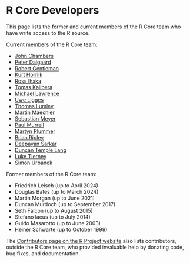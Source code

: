 # R Core Developers {#CoreDev}

This page lists the former and current members of the R Core team who have write access to the R source.

Current members of the R Core team:

  * [John Chambers](https://datascience.stanford.edu/people/john-chambers)
  * [Peter Dalgaard](www.cbs.dk/en/staff/pdmes)
  * [Robert Gentleman](https://en.wikipedia.org/wiki/Robert_Gentleman_(statistician))
  * [Kurt Hornik](https://statmath.wu.ac.at/~hornik/software.html)
  * [Ross Ihaka](https://en.wikipedia.org/wiki/Ross_Ihaka)
  * [Tomas Kalibera](https://github.com/kalibera)
  * [Michael Lawrence](https://github.com/lawremi)
  * [Uwe Ligges](https://www.statistik.tu-dortmund.de/~ligges/)
  * [Thomas Lumley](https://github.com/tslumley)
  * [Martin Maechler](https://people.math.ethz.ch/~maechler/)
  * [Sebastian Meyer](https://www.imbe.med.fau.de/lehrstuhl/sebastian-meyer/)
  * [Paul Murrell](https://www.stat.auckland.ac.nz/~paul/)
  * [Martyn Plummer](https://warwick.ac.uk/fac/sci/statistics/staff/academic-research/plummer/)
  * [Brian Ripley](https://www.stats.ox.ac.uk/~ripley/)
  * [Deepayan Sarkar](https://www.isid.ac.in/~deepayan/)
  * [Duncan Temple Lang](https://www.stat.ucdavis.edu/~duncan/)
  * [Luke Tierney](https://stat.uiowa.edu/people/luke-tierney)
  * [Simon Urbanek](https://urbanek.info/)

Former members of the R Core team:

  * Friedrich Leisch (up to April 2024)
  * Douglas Bates (up to March 2024)
  * Martin Morgan (up to June 2021)
  * Duncan Murdoch (up to September 2017)
  * Seth Falcon (up to August 2015)
  * Stefano lacus (up to July 2014)
  * Guido Masarotto (up to June 2003)
  * Heiner Schwarte (up to October 1999)

The [Contributors page on the R Project website](https://www.r-project.org/contributors.html) also lists contributors, outside the R Core team, who provided invaluable help by donating code, bug fixes, and documentation.
